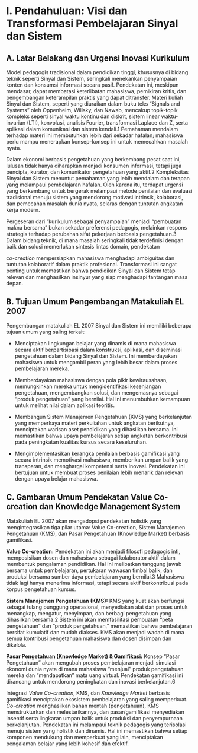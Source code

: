 
# I. Pendahuluan: Visi dan Transformasi Pembelajaran Sinyal dan Sistem

## A. Latar Belakang dan Urgensi Inovasi Kurikulum

Model pedagogis tradisional dalam pendidikan tinggi, khususnya di bidang teknik seperti Sinyal dan Sistem, seringkali menekankan penyampaian konten dan konsumsi informasi secara pasif. Pendekatan ini, meskipun mendasar, dapat membatasi keterlibatan mahasiswa, pemikiran kritis, dan pengembangan keterampilan praktis yang dapat ditransfer. Materi kuliah Sinyal dan Sistem, seperti yang diuraikan dalam buku teks "Signals and Systems" oleh Oppenheim, Willsky, dan Nawab, mencakup topik-topik kompleks seperti sinyal waktu kontinu dan diskrit, sistem linear waktu-invarian (LTI), konvolusi, analisis Fourier, transformasi Laplace dan Z, serta aplikasi dalam komunikasi dan sistem kendali.1 Pemahaman mendalam terhadap materi ini membutuhkan lebih dari sekadar hafalan; mahasiswa perlu mampu menerapkan konsep-konsep ini untuk memecahkan masalah nyata.

Dalam ekonomi berbasis pengetahuan yang berkembang pesat saat ini, lulusan tidak hanya diharapkan menjadi konsumen informasi, tetapi juga pencipta, kurator, dan komunikator pengetahuan yang aktif.2 Kompleksitas Sinyal dan Sistem menuntut pemahaman yang lebih mendalam dan terapan yang melampaui pembelajaran hafalan. Oleh karena itu, terdapat urgensi yang berkembang untuk bergerak melampaui metode penilaian dan evaluasi tradisional menuju sistem yang mendorong motivasi intrinsik, kolaborasi, dan pemecahan masalah dunia nyata, selaras dengan tuntutan angkatan kerja modern.

Pergeseran dari "kurikulum sebagai penyampaian" menjadi "pembuatan makna bersama" bukan sekadar preferensi pedagogis, melainkan respons strategis terhadap perubahan sifat pekerjaan berbasis pengetahuan.3 Dalam bidang teknik, di mana masalah seringkali tidak terdefinisi dengan baik dan solusi memerlukan sintesis lintas domain, pendekatan

_co-creation_ mempersiapkan mahasiswa menghadapi ambiguitas dan tuntutan kolaboratif dalam praktik profesional. Transformasi ini sangat penting untuk memastikan bahwa pendidikan Sinyal dan Sistem tetap relevan dan menghasilkan insinyur yang siap menghadapi tantangan masa depan.

## B. Tujuan Umum Pengembangan Matakuliah EL 2007

Pengembangan matakuliah EL 2007 Sinyal dan Sistem ini memiliki beberapa tujuan umum yang saling terkait:

- Menciptakan lingkungan belajar yang dinamis di mana mahasiswa secara aktif berpartisipasi dalam konstruksi, aplikasi, dan diseminasi pengetahuan dalam bidang Sinyal dan Sistem. Ini memberdayakan mahasiswa untuk mengambil peran yang lebih besar dalam proses pembelajaran mereka.
    
- Memberdayakan mahasiswa dengan pola pikir kewirausahaan, memungkinkan mereka untuk mengidentifikasi kesenjangan pengetahuan, mengembangkan solusi, dan mengemasnya sebagai "produk pengetahuan" yang bernilai. Hal ini menumbuhkan kemampuan untuk melihat nilai dalam aplikasi teoritis.
    
- Membangun Sistem Manajemen Pengetahuan (KMS) yang berkelanjutan yang memperkaya materi perkuliahan untuk angkatan berikutnya, menciptakan warisan aset pendidikan yang dihasilkan bersama. Ini memastikan bahwa upaya pembelajaran setiap angkatan berkontribusi pada peningkatan kualitas kursus secara keseluruhan.
    
- Mengimplementasikan kerangka penilaian berbasis gamifikasi yang secara intrinsik memotivasi mahasiswa, memberikan umpan balik yang transparan, dan menghargai kompetensi serta inovasi. Pendekatan ini bertujuan untuk membuat proses penilaian lebih menarik dan relevan dengan upaya belajar mahasiswa.
    

## C. Gambaran Umum Pendekatan Value Co-creation dan Knowledge Management System

Matakuliah EL 2007 akan mengadopsi pendekatan holistik yang mengintegrasikan tiga pilar utama: Value Co-creation, Sistem Manajemen Pengetahuan (KMS), dan Pasar Pengetahuan (Knowledge Market) berbasis gamifikasi.

**Value Co-creation:** Pendekatan ini akan menjadi filosofi pedagogis inti, memposisikan dosen dan mahasiswa sebagai kolaborator aktif dalam membentuk pengalaman pendidikan. Hal ini melibatkan tanggung jawab bersama untuk pembelajaran, pertukaran wawasan timbal balik, dan produksi bersama sumber daya pembelajaran yang bernilai.3 Mahasiswa tidak lagi hanya menerima informasi, tetapi secara aktif berkontribusi pada korpus pengetahuan kursus.

**Sistem Manajemen Pengetahuan (KMS):** KMS yang kuat akan berfungsi sebagai tulang punggung operasional, menyediakan alat dan proses untuk menangkap, mengatur, menyimpan, dan berbagi pengetahuan yang dihasilkan bersama.2 Sistem ini akan memfasilitasi pembuatan "peta pengetahuan" dan "produk pengetahuan," memastikan bahwa pembelajaran bersifat kumulatif dan mudah diakses. KMS akan menjadi wadah di mana semua kontribusi pengetahuan mahasiswa dan dosen disimpan dan dikelola.

**Pasar Pengetahuan (Knowledge Market) & Gamifikasi:** Konsep "Pasar Pengetahuan" akan mengubah proses pembelajaran menjadi simulasi ekonomi dunia nyata di mana mahasiswa "menjual" produk pengetahuan mereka dan "mendapatkan" mata uang virtual. Pendekatan gamifikasi ini dirancang untuk mendorong peningkatan dan inovasi berkelanjutan.6

Integrasi _Value Co-creation_, KMS, dan _Knowledge Market_ berbasis gamifikasi menciptakan ekosistem pembelajaran yang saling memperkuat. _Co-creation_ menghasilkan bahan mentah (pengetahuan), KMS menstrukturkan dan melestarikannya, dan pasar/gamifikasi menyediakan insentif serta lingkaran umpan balik untuk produksi dan penyempurnaan berkelanjutan. Pendekatan ini melampaui teknik pedagogis yang terisolasi menuju sistem yang holistik dan dinamis. Hal ini memastikan bahwa setiap komponen mendukung dan memperkuat yang lain, menciptakan pengalaman belajar yang lebih kohesif dan efektif.